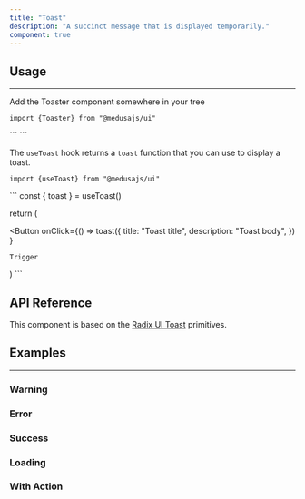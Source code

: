 ```yaml
---
title: "Toast"
description: "A succinct message that is displayed temporarily."
component: true
---
```


<ComponentExample name="toaster-demo" />

## Usage

---

Add the Toaster component somewhere in your tree

<Snippet>```import {Toaster} from "@medusajs/ui"```</Snippet>

<Snippet>
  ```
  <Toaster />
  ```
</Snippet>

The `useToast` hook returns a `toast` function that you can use to display a toast.

<Snippet>```import {useToast} from "@medusajs/ui"```</Snippet>

<Snippet>
```
const { toast } = useToast()

return (

  <Button 
    onClick={() => 
      toast({ 
        title: "Toast title",
        description: "Toast body",
      })
    }
  >
    Trigger
  </Button>
)
```
</Snippet>

## API Reference

This component is based on the [Radix UI Toast](https://www.radix-ui.com/primitives/docs/components/toast) primitives.

## Examples

---

### Warning

<ComponentExample name="toaster-warning" />

### Error

<ComponentExample name="toaster-error" />

### Success

<ComponentExample name="toaster-success" />

### Loading

<ComponentExample name="toaster-loading" />

### With Action

<ComponentExample name="toaster-with-action" />
